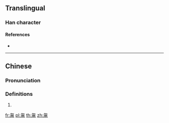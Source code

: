 ==Translingual==

===Han character===
{{Han char|rn=101|rad=用|as=04|sn=9|four=27227|canj=PHBQ}}

====References====
* {{Han ref|kx=0756.051|hdz=10259.060|uh=752E|ud=29998|bh=CFD9|bd=53209}}

----

==Chinese==
{{zh-forms}}

===Pronunciation===
{{zh-pron
|m=fèng
|c=fung6
|w=3von
|cat=
}}

===Definitions===
{{zh-hanzi}}

# {{zh-alt-form|甭}}

[[fr:甮]]
[[pl:甮]]
[[th:甮]]
[[zh:甮]]